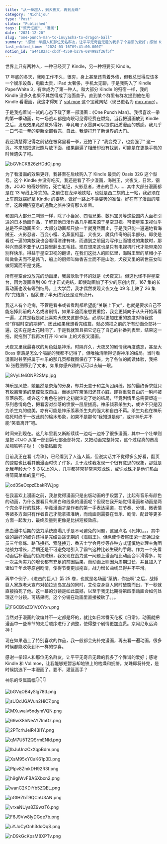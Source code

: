 ```yaml
---
title: "从一拳超人，到犬夜叉，再到龙珠"
category: "Nichijou"
type: "Post"
status: "Published"
tags: ["流光忆庭", "漫画"]
date: "2021-12-20"
slug: "one-punch-man-to-inuyasha-to-dragon-ball"
summary: "感谢一拳超人和那位无名群友，让平平无奇且无趣的我多了个靠谱的爱好；感谢 Kindle 和 Vol.moe，让我能够短暂忘却地铁上的枯燥和拥挤。"
last_edited_time: "2024-03-16T09:41:00.000Z"
notion_id: "a44182ac-cbdf-4559-b276-684992f26f5f"
---
```



世界上只有两种人，一种已经买了 Kindle，另一种将要买 Kindle。


17 年底的冬天，我刚工作不久，很穷，身上甚至还背着外债，但我总觉得应该多一个娱乐设备，电脑太贵，iPad 太奢侈，手机太无聊，于是我购入了 Kindle PaperWhite 3，有幸成为了第一种人。和大部分 Kindle 的归宿一样，我的 Kindle 没多久也果不其然得成了泡面盖子。直到某个群里有群友提到他在用 Kindle 看漫画，我这才得知了 [vol.moe](http://vol.moe/) 这个宝藏网站（现已更名为 [mox.moe](http://mox.moe/)）。


于是我抱着试一试的心态下载了第一部漫画：《One Punch Man》。我很喜欢一拳的第一季动画，每一场战斗都是肉眼可见得经费在燃烧。当我把漫画放到 Kindle 之后，发现效果竟然意外得好，毕竟电子水墨屏可以提供纸质漫画的质感。我几乎一口气把一拳的更新全部看完，自此，我便打开了新世界的大门。


我还清楚得记得之前钻在被窝里看一拳，还拍下了 “我变秃了，也变强了” 这一页。本来想把这张照片放下面，结果翻遍了相册却没有找到，可能是在更换手机的时候遗失了吧。


![bGVhCK826zHDdOj.png](https://cdn.sa.net/2024/03/16/bGVhCK826zHDdOj.png)


为了看漫画的效果更好，我甚至在后续购入了 Kindle 最贵的 Oasis 32G 这个型号。这个 Kindle 并没有吃灰，我还是看了不少漫画，海贼王，犬夜叉，日常，钢炼，JOJO 的奇妙冒险，死亡笔记，火影忍者，进击的巨人…… 其中大部分漫画都是在 13 号线上补完的。之前住在龙泽地铁站，也就是西二旗的上一站，我必须在上车前就摆好拿 Kindle 的姿势，做好一路上不换姿势的准备。好在有了漫画的陪伴，这段拥挤窒息的通勤之旅并没有那么难熬。


和国内大部分二刺螈一样，除了小当家、四驱兄弟、数码宝贝等这些国内大面积引进的日本动画作品，了解其他日漫作品几乎都来源于星空卫视。可惜星空卫视似乎总是不把动画买全，大部分动画都只放一半就戛然而止，于是我只能一遍遍地看海贼王、火影忍者、百变小樱、名蒸蛋柯蓝、犬夜叉、魔兵传奇的前半部分。即使是看过一遍的集数我也会看得津津有味，而遇到之前因为写作业而错过的集数时，那种兴奋感不亚于从口袋里翻出五毛钱。现在想来这也是只有电视机时代才能带来的别样快乐。得益于星空卫视的翻译，在我们这批人的回忆里，海贼王里的草帽小子叫做鲁夫而不是路飞，船上的厨师叫做香吉士而不是山治，犬夜叉里的转世巫女叫做阿篱而不是戈薇。


所有星空台没放完的动画里，我最耿耿于怀的就是《犬夜叉》。但这也怪不得星空台，因为漫画直到 08 年才正式完结，即使动画加了不少的原创内容，167 集的长篇动画也没有等到结局。上大学后，我才偶然发现犬夜叉在 09 年上映了 26 集的”完结篇“，但犹豫了半天终究还是没有点开。 


我这人有个毛病，不管是看书或者看剧都希望能“关联上下文”，也就是要求自己不能忘掉此前的人名或者剧情，如果半途而废想要重拾，我会更倾向于从头开始再看一遍，尤其是我是如此喜欢犬夜叉这部作品，必须以更加庄重的态度对待我这份“穿越时空的期待”。因此如果我想看完结篇，就必须把之前的所有动画全部补一遍，这实在是太花时间了，于是我就暂且把它记在了自己的补番列表里，结果这一拖，就拖到了我再次打开 Kindle 上的犬夜叉漫画。


犬夜叉里我最喜欢的角色就是神乐。时隔许久，犬夜叉的剧情我再度遗忘，甚至大 Boss 奈落是怎么个嗝屁的我都不记得了，但唯独清晰得记得神乐的结局。当时看漫画时甚至把属于神乐的那几页都截图保存了下来，为了各位的阅读体验，我把 16 张截图移到了文末，如果你感兴趣的话可以去瞄一眼。


![8VyLfeliONP2SMp.jpg](https://cdn.sa.net/2024/03/16/8VyLfeliONP2SMp.jpg)


神乐是风使，她虽然是奈落的分身，却并无意于和主角团纠缠，她的最终诉求就只有脱离奈落的掌控获取自由。而她却在奈落归还其心脏，即将重获自由的一瞬间被奈落杀死。或许这个角色在创作之初就注定了她的结局，毕竟剧情里总需要塑造一系列悲情角色，把看客对奈落的愤恨一层层拔高。神乐倾慕杀生丸，或许不只是因为杀生丸的俊美，亦有可能是神乐羡慕杀生丸的强大和自由不羁。杀生丸也在神乐临死时终于一改此前的榆木形象，如果不是那句“我知道是你”，或许神乐并不能“笑着离开”吧。


时间来到现在。这几年里我又断断续续一边屯一边补了很多漫画，其中一个壮举则是把 JOJO 从第一部到第七部全部补完，又把动画完整补完，这个过程真的赛高尼嗨铁鸭子哒！（食指钻脑壳


目前我正在看《龙珠》，已经看到了人造人篇，但说实话并不觉得多么好看，翻页的速度也比看其他漫画时快了许多。关于龙珠我发现一个很有意思的现象，那就是比我年龄大个 5 岁以上的人，几乎都非常非常喜欢龙珠，或许龙珠才是他们热血得简简单单的童年吧。


![od3SeOxpzEbakRW.jpg](https://cdn.sa.net/2024/03/16/od3SeOxpzEbakRW.jpg)


在我喜欢上漫画之前，我总觉得漫画只是出版动画的手段罢了，比起有音乐有颜色的动画，为什么要看只有黑白和线条的漫画呢？但现在我开始觉得漫画和动画是两个完全平行的载体，毕竟漫画才是作者的第一手表达渠道，在节奏、分镜、微表情等诸多方面只有作者自己才能拿捏准确，而动画则需要在音乐、剧情、配音等更多方面一起发力，最终质量则更像是比拼短板效应。


热血漫中后期的战力系统崩塌几乎是不可避免的问题，这里点名《死神》。。。其中做的最好的或许还得是完结遥遥无期的《海贼王》。但纵使作者尾田荣一郎通过全员三年修炼、路飞换挡、索隆换刀、香吉士学会月步等各种方式谨慎地处理主角团地战力增长，后期还是不可避免地引入了霸气这种比较生硬的手段。作为一个先看动画后补漫画的伪海贼粉，我发现在战力这一问题上漫画相比动画会平滑得多，每一次主角实力的增长都有充足的前因后果，而动画上则因为周期过长，并且加入了诸如千年龙等原创剧情，使得节奏更加拖沓，战力增长曲线显得并不平滑。


再举个例子，《进击的巨人》第 25 卷，也就是名场面“莱纳，你坐啊”之后，战锤巨人家族老大宣布对帕拉迪岛宣战的同时，艾伦变身巨人同时破窗而出，下一秒就直接拍死了他。这一幕的分镜是如此震撼，以至于我无比期待第四季动画会如何处理这个分镜。可结果呢，这个分镜在动画里直接被砍了。。。


![FGCB9sZQ1VtXYxn.png](https://cdn.sa.net/2024/03/16/FGCB9sZQ1VtXYxn.png)


当然对于漫画的改编并不一定都是坏的，就比如日常番天花板《日常》，动画就把漫画中一些章节的先后顺序进行了调整，使得整个剧情更加连贯。京阿尼永远滴神！


现在如果遇上了特别喜欢的作品，我一般都会先补完漫画，再去看一遍动画，很多时候都能收获到不一样的惊喜。


感谢一拳超人和那位无名群友，让平平无奇且无趣的我多了个靠谱的爱好；感谢 Kindle 和 Vol.moe，让我能够短暂忘却地铁上的枯燥和拥挤。龙珠即将补完，是时候挑选下一本漫画了。要不，灌篮高手？


神乐的专属篇幅👇👇👇


![bGVqOB4ySlg78tI.png](https://cdn.sa.net/2024/03/16/bGVqOB4ySlg78tI.png)


![sUQdJGAVun2HiC7.png](https://cdn.sa.net/2024/03/16/sUQdJGAVun2HiC7.png)


![MXuwalv5ndymVQN.png](https://cdn.sa.net/2024/03/16/MXuwalv5ndymVQN.png)


![69wX8hNeAY7ImGz.png](https://cdn.sa.net/2024/03/16/69wX8hNeAY7ImGz.png)


![2PTcrhJelR43i1Y.png](https://cdn.sa.net/2024/03/16/2PTcrhJelR43i1Y.png)


![qM7U5TZQSrmENId.png](https://cdn.sa.net/2024/03/16/qM7U5TZQSrmENId.png)


![lbJuUnzCxXqpBdm.png](https://cdn.sa.net/2024/03/16/lbJuUnzCxXqpBdm.png)


![XsM95xYCaK61p3D.png](https://cdn.sa.net/2024/03/16/XsM95xYCaK61p3D.png)


![Plpv8ZmkDH92R3f.png](https://cdn.sa.net/2024/03/16/Plpv8ZmkDH92R3f.png)


![h9giWvFBASXbcn2.png](https://cdn.sa.net/2024/03/16/h9giWvFBASXbcn2.png)


![wanC2KDiYb5ZQEL.png](https://cdn.sa.net/2024/03/16/wanC2KDiYb5ZQEL.png)


![pGIHZbT9QCnU3AN.png](https://cdn.sa.net/2024/03/16/pGIHZbT9QCnU3AN.png)


![vrxeNUys8Z9wzT6.png](https://cdn.sa.net/2024/03/16/vrxeNUys8Z9wzT6.png)


![F6J9Vw8IyDGqe7b.png](https://cdn.sa.net/2024/03/16/F6J9Vw8IyDGqe7b.png)


![uYJoCyOnh3dcQqS.png](https://cdn.sa.net/2024/03/16/uYJoCyOnh3dcQqS.png)


![nD9kGcKpsM8XPTv.png](https://cdn.sa.net/2024/03/16/nD9kGcKpsM8XPTv.png)

